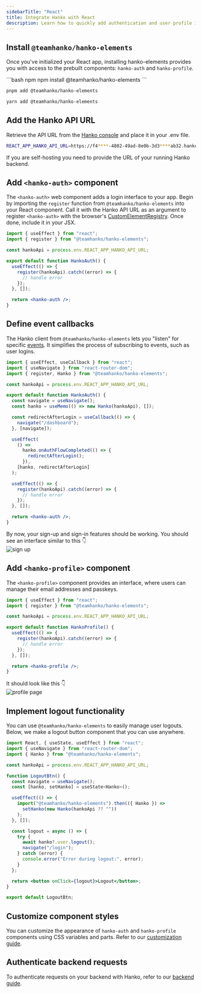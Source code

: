 ```yaml
---
sidebarTitle: "React"
title: Integrate Hanko with React
description: Learn how to quickly add authentication and user profile in your React app using Hanko.
---
```




## Install `@teamhanko/hanko-elements`

Once you've initialized your React app, installing hanko-elements provides you with access to the prebuilt components: `hanko-auth` and `hanko-profile`.

<CodeGroup>
```bash npm
npm install @teamhanko/hanko-elements
```

```bash pnpm
pnpm add @teamhanko/hanko-elements
```

```bash yarn
yarn add @teamhanko/hanko-elements
```
</CodeGroup>

## Add the Hanko API URL

Retrieve the API URL from the [Hanko console](https://cloud.hanko.io/) and place it in your .env file.

```sh .env
REACT_APP_HANKO_API_URL=https://f4****-4802-49ad-8e0b-3d3****ab32.hanko.io
```

<Note>
  If you are self-hosting you need to provide the URL of your running Hanko
  backend.
</Note>

## Add `<hanko-auth>` component

The `<hanko-auth>` web component adds a login interface to your app. Begin by importing the `register` function from `@teamhanko/hanko-elements` into your React component. Call it with the Hanko API URL as an argument to register `<hanko-auth>` with the browser's [CustomElementRegistry](https://developer.mozilla.org/de/docs/Web/API/CustomElementRegistry). Once done, include it in your JSX.

```jsx components/HankoAuth.tsx
import { useEffect } from "react";
import { register } from "@teamhanko/hanko-elements";

const hankoApi = process.env.REACT_APP_HANKO_API_URL;

export default function HankoAuth() {
  useEffect(() => {
    register(hankoApi).catch((error) => {
      // handle error
    });
  }, []);

  return <hanko-auth />;
}
```

## Define event callbacks

The Hanko client from `@teamhanko/hanko-elements` lets you "listen" for specific [events](https://github.com/teamhanko/hanko/blob/main/frontend/elements/README.md#events). It simplifies the process of subscribing to events, such as user logins.

```jsx components/HankoAuth.tsx
import { useEffect, useCallback } from "react";
import { useNavigate } from "react-router-dom";
import { register, Hanko } from "@teamhanko/hanko-elements";

const hankoApi = process.env.REACT_APP_HANKO_API_URL;

export default function HankoAuth() {
  const navigate = useNavigate();
  const hanko = useMemo(() => new Hanko(hankoApi), []);

  const redirectAfterLogin = useCallback(() => {
    navigate("/dashboard");
  }, [navigate]);

  useEffect(
    () =>
      hanko.onAuthFlowCompleted(() => {
        redirectAfterLogin();
      }),
    [hanko, redirectAfterLogin]
  );

  useEffect(() => {
    register(hankoApi).catch((error) => {
      // handle error
    });
  }, []);

  return <hanko-auth />;
}
```

By now, your sign-up and sign-in features should be working. You should see an interface similar to this 👇
<br />
<img
  src="/images/fullstack-guide/next-one.png"
  alt="sign up"
  width={500}
/>

## Add `<hanko-profile>` component

The `<hanko-profile>` component provides an interface, where users can manage their email addresses and passkeys.

```jsx components/HankoProfile.tsx
import { useEffect } from "react";
import { register } from "@teamhanko/hanko-elements";

const hankoApi = process.env.REACT_APP_HANKO_API_URL;

export default function HankoProfile() {
  useEffect(() => {
    register(hankoApi).catch((error) => {
      // handle error
    });
  }, []);

  return <hanko-profile />;
}
```

It should look like this 👇
<br />
<img
  src="/images/fullstack-guide/next-two.png"
  alt="profile page"
  width={500}
/>

## Implement logout functionality

You can use `@teamhanko/hanko-elements` to easily manage user logouts. Below, we make a logout button component that you can use anywhere.

```jsx components/LogoutButton.tsx
import React, { useState, useEffect } from "react";
import { useNavigate } from "react-router-dom";
import { Hanko } from "@teamhanko/hanko-elements";

const hankoApi = process.env.REACT_APP_HANKO_API_URL;

function LogoutBtn() {
  const navigate = useNavigate();
  const [hanko, setHanko] = useState<Hanko>();

  useEffect(() => {
    import("@teamhanko/hanko-elements").then(({ Hanko }) =>
      setHanko(new Hanko(hankoApi ?? ""))
    );
  }, []);

  const logout = async () => {
    try {
      await hanko?.user.logout();
      navigate("/login");
    } catch (error) {
      console.error("Error during logout:", error);
    }
  };

  return <button onClick={logout}>Logout</button>;
}

export default LogoutBtn;
```

## Customize component styles

You can customize the appearance of `hanko-auth` and `hanko-profile` components using CSS variables and parts. Refer to our [customization guide](https://github.com/teamhanko/hanko/tree/main/frontend/elements#ui-customization).

## Authenticate backend requests

To authenticate requests on your backend with Hanko, refer to our [backend guide](/quickstarts/backend).
